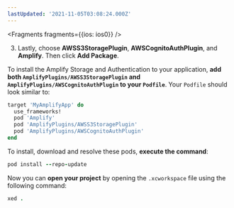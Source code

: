 ```yaml
---
lastUpdated: '2021-11-05T03:08:24.000Z'
---
```

<BlockSwitcher>

<Block name="Swift Package Manager">


<Fragments fragments={{ios: ios0}} />

3. Lastly, choose **AWSS3StoragePlugin**, **AWSCognitoAuthPlugin**, and **Amplify**. Then click **Add Package**.

</Block>

<Block name="CocoaPods">

To install the Amplify Storage and Authentication to your application, **add both `AmplifyPlugins/AWSS3StoragePlugin` and `AmplifyPlugins/AWSCognitoAuthPlugin` to your `Podfile`**.  Your `Podfile` should look similar to:

```ruby
target 'MyAmplifyApp' do
  use_frameworks!
  pod 'Amplify'
  pod 'AmplifyPlugins/AWSS3StoragePlugin'
  pod 'AmplifyPlugins/AWSCognitoAuthPlugin'
end
```

To install, download and resolve these pods, **execute the command**:

```ruby
pod install --repo-update
```

Now you can **open your project** by opening the `.xcworkspace` file using the following command:

```ruby
xed .
```

</Block>

</BlockSwitcher>
